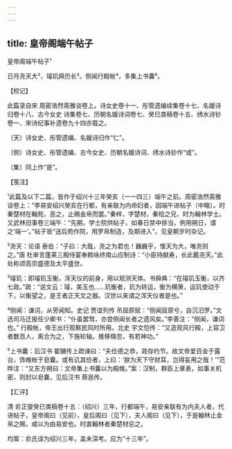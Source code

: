 ```yaml
---
---
---
```

title: 皇帝阁端午帖子
---



皇帝阁端午帖子¹





日月尧天大²，璿玑舜历长³。侧闻行殿帐⁴，多集上书囊⁵。

【校记】

此篇录自宋 周密浩然斋雅谈卷上。诗女史卷十一、彤管遗编续集卷十七、名媛诗归卷十八、古今女史 诗集卷七、历朝名媛诗词卷七、癸巳类稿卷十五、绣水诗钞卷一、宋诗纪事补遗卷九十四亦载之。

〔天〕诗女史、彤管遗编、名媛诗归作“仁”。

〔侧〕诗女史、彤管遗编、古今女史、历朝名媛诗词、绣水诗钞作“或”。

〔集〕同上作“是”。

【笺注】

¹此篇及以下二篇，皆作于绍兴十三年癸亥（一一四三）端午之前。周密浩然斋雅谈卷上：“李易安绍兴癸亥在行都，有亲联为内命妇者，因端午进帖子（中略）。时秦楚材在翰苑，恶之，止赐金帛而罢。”秦梓，字楚材，秦桧之兄，时为翰林学士。又武林旧事卷三端午：“先期，学士院供帖子，如春日禁中排当，例用朔日，谓之‘端一’。”帖子皆“送后苑作院，用罗帛制造，及期进入”。见皇朝岁时杂记。

²尧天：论语 泰伯：“子曰：大哉，尧之为君也！巍巍乎，惟天为大，唯尧则之。”唐 杜审言蓬莱三殿侍宴奉敕咏终南山应制诗：“小臣持献寿，长此戴尧天。”此处称颂高宗盛德及太平盛世。

³璿玑：即璿玑玉衡，浑天仪的前身，用以观测天体。书舜典：“在璿玑玉衡，以齐七政。”疏：“说文云：璿，美玉也……玑衡者，玑为转运，衡为横箫，运玑使动于下，以衡望之，是王者正天文之器。汉世以来谓之浑天仪者是也。”

⁴侧闻：谦词，从旁闻知。史记 贾谊列传 吊屈原赋：“侧闻屈原兮，自沉汨罗。”文选司马迁报任少卿书：“仆虽罢驽，亦尝侧闻长者之遗风矣。”李善注：“侧闻，谦词也。” 行殿帐，帝王出行观察民风时所用。北史 宇文恺传：“又造观风行殿，上容卫者数百人，离合为之，下施轮轴，推移倏忽，有若神功。”

⁵上书囊：后汉书 翟酺传上疏谏曰：“夫俭德之恭，政存约节。故文帝爱百金于露台，饰帷帐于皂囊。或有讥其俭者，上曰：‘朕为天下守财耳，岂得妄用之哉！’”范晔注：“又东方朔曰：文帝集上书囊以为殿帷。”案：汉制，群臣上章表，如事关机密，则封以皂囊，见后汉书 蔡邕传。

【汇评】

清 俞正燮癸巳类稿卷十五：（绍兴）三年，行都端午，易安亲联有为内夫人者，代进帖子，皇帝阁曰（见前），皇后阁曰（见下），夫人阁曰（见下），于是翰林止金帛之赐，咸以为由易安也。时直翰林者秦楚材忌之。

均案：俞氏误为绍兴三年，盖未深考。应为“十三年”。